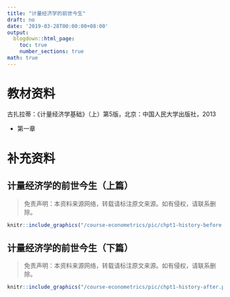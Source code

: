 ```yaml
---
title: "计量经济学的前世今生"
draft: no
date: '2019-03-28T00:00:00+08:00'
output:
  blogdown::html_page:
    toc: true
    number_sections: true
math: true
---
```


# 教材资料

古扎拉蒂：《计量经济学基础》（上）第5版，北京：中国人民大学出版社，2013

- 第一章

# 补充资料

## 计量经济学的前世今生（上篇）

> 免责声明：本资料来源网络，转载请标注原文来源。如有侵权，请联系删除。

```r
knitr::include_graphics("/course-econometrics/pic/chpt1-history-before.png")
```


## 计量经济学的前世今生（下篇）

> 免责声明：本资料来源网络，转载请标注原文来源。如有侵权，请联系删除。

```r
knitr::include_graphics("/course-econometrics/pic/chpt1-history-after.png")
```

